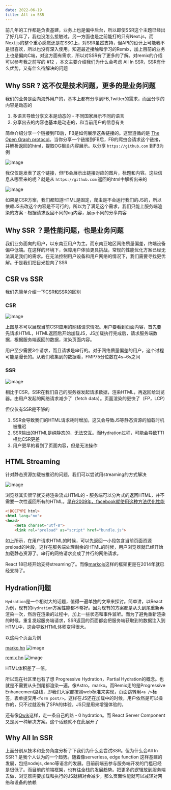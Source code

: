 ```yaml
---
date: 2022-06-19
title: All in SSR
---
```



前几年的工作都是负责基建，业务上也是偏中后台，所以即使SSR这个主题已经出了好几年了，我也没怎么接触过。另一方面也是之前能打的只有Next.js，而Next.js的整个重心感觉还是在SSG上，对SSR虽然支持，但API的设计上可能我不是很喜欢，所以也没有深入使用。知道最近接触和学习的Remix，加上目前的业务上也是偏向C端，对这方面有需求，所以对SSR有了更多的了解。对remix的介绍可以参考我之前写的 #12 ，本文主要介绍我们为什么会考虑 All In SSR，SSR有什么优势，又有什么待解决的问题

## Why SSR ? 这不仅是技术问题，更多的是业务问题

我们的业务是面向海外用户的，基本上都有分享到FB,Twitter的需求，而且分享的内容是动态的

1. 多语言导致分享文本是动态的 - 不同国家展示不同的语言
2. 分享出去的内容也基本是动态的，和当前用户的信息有关

简单介绍分享一个链接到FB后，FB是如何展示这条链接的。这里遵循的是 [The Open Graph protocol](https://ogp.me/)。当你分享一个链接到FB后，FB的爬虫会请求这个链接，并解析返回的html，提取OG相关内容展示。以分享 `https://github.com` 到FB为例

![image](https://user-images.githubusercontent.com/4456380/174470240-41547b97-012b-48e5-bc25-7550563dd076.png)

我仅仅是发表了这个链接，但FB会展示出链接对应的图片，标题和内容。这些信息从哪里来的呢？就是从 `https://github.com` 返回的html中解析出来的

![image](https://user-images.githubusercontent.com/4456380/174470304-d898656f-2ac6-4d6d-86c3-6f28fa498e61.png)

如果是CSR方案，我们都知道HTML是固定，爬虫是不会运行我们的JS的，所以依赖JS去改这个内容是不可行的。所以为了满足这个需求，我们只能上服务端渲染的方案 - 根据请求返回不同的og内容，展示不同的分享内容

## Why SSR ？是性能问题，也是业务问题

我们业务面向的用户，以东南亚用户为主。而东南亚地区网络质量偏差，终端设备偏中低端。在这样的环境下，保障用户体验更具挑战，常规的性能优化方案已经无法满足我们的需求。在无法控制用户设备和用户网络的情况下，我们需要寻找更优解。于是我们把目光投向了SSR

## CSR vs SSR

我们先简单介绍一下CSR和SSR的区别

### CSR

![image](https://user-images.githubusercontent.com/4456380/174470567-c79ef9ee-b364-4477-97d1-0c9f491b1126.png)

上图基本可以展现当前CSR应用的网络请求情况。用户要看到页面内容，首先要先请求HTML，HTML返回后开始加载JS，JS加载执行完成后，请求服务端数据，根据服务端返回的数据，渲染页面内容。

用户至少需要3个请求，而且请求是串行的。对于网络质量偏差的用户，这个过程可能是漫长的。从我们收集到的数据看，FMP75分位数在4s~6s之间

### SSR 

![image](https://user-images.githubusercontent.com/4456380/174470557-9ea7a0a0-e7a5-4aab-9a17-7425cbe5a43a.png)

相比于CSR，SSR在我们自己的服务器发起请求数据，渲染HTML，再返回给浏览器。由用户发起的网络请求减少了（fetch data）。页面渲染的更快了（FP，LCP）

但仅仅有SSR是不够的
1. SSR会导致我们的HTML请求耗时增加，这又会导致JS等静态资源的加载时机被推迟
2. SSR输出的HTML是纯静态的，无法交互。而Hydration过程，可能会导致TTI相比CSR更差
  1. 用户更早的看到了页面内容，但是无法操作

## HTML Streaming

针对静态资源加载被推迟的问题，我们可以尝试用streaming的方式解决

![image](https://user-images.githubusercontent.com/4456380/174470902-678dba71-9753-45c1-b633-056ee8401626.png)

浏览器其实很早就支持渲染流式HTML的 - 服务端可以分片式的返回HTML，并不需要一次性返回所有的HTML。[早在2009年，facebook就使用这种方法优化性能](https://www.facebook.com/notes/10158791368532200/)

```html
<!DOCTYPE html>
<html lang="no">
<head>
    <meta charset="utf-8">
    <link rel="preload" as="script" href="bundle.js">
```

如上所示，在用户请求HTML的时候，可以先返回一小段包含当前页面资源preload的片段，这样在服务端处理剩余的HTML的时候，用户浏览器就已经开始加载静态资源了。串行的网络请求变成了并行的网络请求。

React 18已经开始支持streaming了。而像[markojs](https://markojs.com/)这样的框架更是在2014年就已经支持了。

## Hydration问题

`Hydration`是一个相对大的话题，值得一遍单独的文章来探讨。简单讲，以React为例，现有的`Hydration`方案性能都不够好。因为现有的方案都是从头到尾重新再渲染一次，然后在渲染的过程中，加上一些状态和事件监听。而为了避免重新渲染的时候，重复发起服务端请求，SSR返回的页面都会把服务端获取到的数据注入到HTML中，这会导致HTML体积变得很大。

以这两个页面为例

[marko hn](https://marko-hackernews.ryansolid.workers.dev/stories/31792790)
![image](https://user-images.githubusercontent.com/4456380/174471415-fe4b054b-336e-425a-a03e-536a2153a50c.png)

[remix hn](https://remix-hackernews.ryansolid.workers.dev/stories/31792790)
![image](https://user-images.githubusercontent.com/4456380/174471428-5c909265-8804-4314-9d7c-f8d4e0ac0212.png)

HTML体积差了一倍。

所以现在社区里也有了想 Progressive Hydration，Partial Hydration的概念。也就是不需要从头到尾都渲染一遍。像Astro，marko。而Remix走的是Progressive Enhancement路线，即我们大家都按照web标准来实现，页面跳转用`<a />`标签，表单提交用`<form post/>`。这样在JS还在加载中的时候，用户依然是可以操作的，只不过就没有了SPA的体验。JS只是用来增强体验的。


还有像[Qwik](https://qwik.builder.io/)这样，走一条自己的路 - 0 hydration。而 React Server Component又是另一种解决方案。这个话题就不在此展开了

## Why All In SSR

上面分别从技术和业务角度分析了下我们为什么会尝试SSR。但为什么会All In SSR？是我个人认为的一个趋势。随着像serverless, edge function 这样基建的发展，包括nodejs, deno等语言的发展。目前前端去参与服务端开发的门槛已经是很低了。而目前的前端框架，也有往全栈的发展趋势。把更多的逻辑放到服务端去做，浏览器需要加载和执行的JS就相对会减少，那么页面性能就可以减轻对网络和设备的依赖

